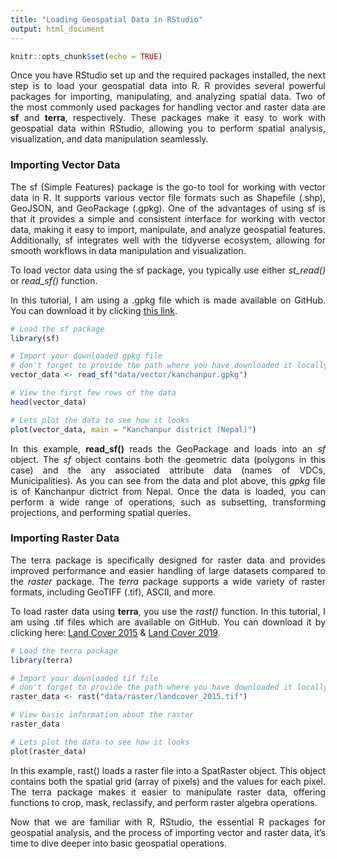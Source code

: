 ```yaml
---
title: "Loading Geospatial Data in RStudio"
output: html_document
---
```


```r
knitr::opts_chunk$set(echo = TRUE)
```

<style> p { text-align: justify; } </style>

Once you have RStudio set up and the required packages installed, the next step is to load your geospatial data into R. R provides several powerful packages for importing, manipulating, and analyzing spatial data. Two of the most commonly used packages for handling vector and raster data are **sf** and **terra**, respectively. These packages make it easy to work with geospatial data within RStudio, allowing you to perform spatial analysis, visualization, and data manipulation seamlessly.

### **Importing Vector Data**

The sf (Simple Features) package is the go-to tool for working with vector data in R. It supports various vector file formats such as Shapefile (.shp), GeoJSON, and GeoPackage (.gpkg). One of the advantages of using sf is that it provides a simple and consistent interface for working with vector data, making it easy to import, manipulate, and analyze geospatial features. Additionally, sf integrates well with the tidyverse ecosystem, allowing for smooth workflows in data manipulation and visualization.

To load vector data using the sf package, you typically use either _st_read()_ or _read_sf()_ function.

In this tutorial, I am using a .gpkg file which is made available on GitHub. You can download it by clicking [this link](https://github.com/Ohm-Np/R_tutorial/raw/refs/heads/master/data/vector/kanchanpur.gpkg).

```r

# Load the sf package
library(sf)

# Import your downloaded gpkg file
# don't forget to provide the path where you have downloaded it locally
vector_data <- read_sf("data/vector/kanchanpur.gpkg")

# View the first few rows of the data
head(vector_data)

# Lets plot the data to see how it looks
plot(vector_data, main = "Kanchanpur district (Nepal)")
```

In this example, **read_sf()** reads the GeoPackage and loads into an _sf_ object. The _sf_ object contains both the geometric data (polygons in this case) and the any associated attribute data (names of VDCs, Municipalities). As you can see from the data and plot above, this _gpkg_ file is of Kanchanpur dictrict from Nepal. Once the data is loaded, you can perform a wide range of operations, such as subsetting, transforming projections, and performing spatial queries.

### **Importing Raster Data**

The terra package is specifically designed for raster data and provides improved performance and easier handling of large datasets compared to the _raster_ package. The _terra_ package supports a wide variety of raster formats, including GeoTIFF (.tif), ASCII, and more.

To load raster data using **terra**, you use the _rast()_ function. In this tutorial, I am using .tif files which are available on GitHub. You can download it by clicking here: [Land Cover 2015](https://github.com/Ohm-Np/R_tutorial/raw/refs/heads/master/data/raster/landcover_2015.tif) & [Land Cover 2019](https://github.com/Ohm-Np/R_tutorial/raw/refs/heads/master/data/raster/landcover_2019.tif).

```r

# Load the terra package
library(terra)

# Import your downloaded tif file
# don't forget to provide the path where you have downloaded it locally
raster_data <- rast("data/raster/landcover_2015.tif")

# View basic information about the raster
raster_data

# Lets plot the data to see how it looks
plot(raster_data)
```

In this example, rast() loads a raster file into a SpatRaster object. This object contains both the spatial grid (array of pixels) and the values for each pixel. The terra package makes it easier to manipulate raster data, offering functions to crop, mask, reclassify, and perform raster algebra operations.

Now that we are familiar with R, RStudio, the essential R packages for geospatial analysis, and the process of importing vector and raster data, it's time to dive deeper into basic geospatial operations.




